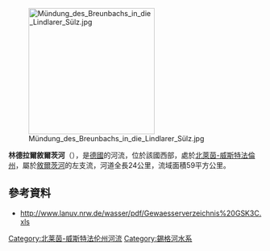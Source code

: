 {{Refimprove|time=2020-07-06T09:53:28+00:00}}
{{Coord|51|0|27|N|7|16|57.6|E|display=title}}
[[Image:Mündung_des_Breunbachs_in_die_Lindlarer_Sülz.jpg|250px]]

'''林德拉爾敘爾茨河'''（{{lang-de|Lindlarer Sülz}}），是[[德國|德國]]的河流，位於該國西部，處於[[北萊茵-威斯特法倫州|北萊茵-威斯特法倫州]]，屬於[[敘爾茨河|敘爾茨河]]的左支流，河道全長24公里，流域面積59平方公里。

==參考資料==
* http://www.lanuv.nrw.de/wasser/pdf/Gewaesserverzeichnis%20GSK3C.xls {{Wayback|url=http://www.lanuv.nrw.de/wasser/pdf/Gewaesserverzeichnis%20GSK3C.xls |date=20131228062035 }}

{{Germany-geo-stub}}

[[Category:北莱茵-威斯特法伦州河流|Category:北莱茵-威斯特法伦州河流]]
[[Category:錫格河水系|Category:錫格河水系]]